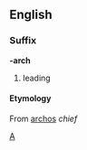 ==English==
===Suffix===
'''-arch'''
#leading
====Etymology====
{{etystub}}
From {{Gr.}} [[archos]] ''chief''

[[Category:English suffixes|A]]